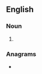 ==English==

===Noun===
{{head|en|noun plural form}}

# {{plural of|mounter|lang=en}}

===Anagrams===
* {{anagrams|en|a=emnorstu|montures|mournest|remounts}}